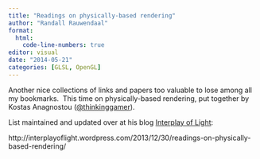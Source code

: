 ```yaml
---
title: "Readings on physically-based rendering"
author: "Randall Rauwendaal"
format: 
  html:
    code-line-numbers: true
editor: visual
date: "2014-05-21"
categories: [GLSL, OpenGL]
---
```

Another nice collections of links and papers too valuable to lose among all my bookmarks.  This time on physically-based rendering, put together by Kostas Anagnostou ([\@thinkinggamer](https://twitter.com/thinkinggamer)).

List maintained and updated over at his blog [Interplay of Light](http://interplayoflight.wordpress.com/):

http://interplayoflight.wordpress.com/2013/12/30/readings-on-physically-based-rendering/

 
